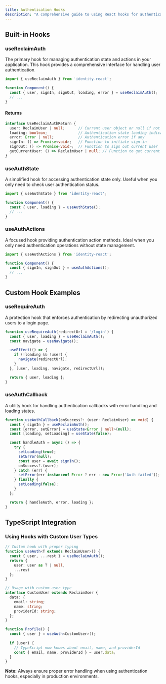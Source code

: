 ```yaml
---
title: Authentication Hooks
description: "A comprehensive guide to using React hooks for authentication in your application, including built-in hooks for state management, authentication actions, and examples of custom hooks for common authentication patterns."
---
```


## Built-in Hooks

### useReclaimAuth
The primary hook for managing authentication state and actions in your application. This hook provides a comprehensive interface for handling user authentication.

```typescript
import { useReclaimAuth } from 'identity-react';

function Component() {
  const { user, signIn, signOut, loading, error } = useReclaimAuth();
  // ...
}
```

#### Returns
```typescript
interface UseReclaimAuthReturn {
  user: ReclaimUser | null;      // Current user object or null if not authenticated
  loading: boolean;              // Authentication state loading indicator
  error: Error | null;           // Authentication error if any
  signIn: () => Promise<void>;   // Function to initiate sign-in
  signOut: () => Promise<void>;  // Function to sign out current user
  getCurrentUser: () => ReclaimUser | null; // Function to get current user synchronously
}
```

### useAuthState
A simplified hook for accessing authentication state only. Useful when you only need to check user authentication status.

```typescript
import { useAuthState } from 'identity-react';

function Component() {
  const { user, loading } = useAuthState();
  // ...
}
```

### useAuthActions
A focused hook providing authentication action methods. Ideal when you only need authentication operations without state management.

```typescript
import { useAuthActions } from 'identity-react';

function Component() {
  const { signIn, signOut } = useAuthActions();
  // ...
}
```

## Custom Hook Examples

### useRequireAuth
A protection hook that enforces authentication by redirecting unauthorized users to a login page.

```typescript
function useRequireAuth(redirectUrl = '/login') {
  const { user, loading } = useReclaimAuth();
  const navigate = useNavigate();

  useEffect(() => {
    if (!loading && !user) {
      navigate(redirectUrl);
    }
  }, [user, loading, navigate, redirectUrl]);

  return { user, loading };
}
```

### useAuthCallback
A utility hook for handling authentication callbacks with error handling and loading states.

```typescript
function useAuthCallback(onSuccess?: (user: ReclaimUser) => void) {
  const { signIn } = useReclaimAuth();
  const [error, setError] = useState<Error | null>(null);
  const [loading, setLoading] = useState(false);

  const handleAuth = async () => {
    try {
      setLoading(true);
      setError(null);
      const user = await signIn();
      onSuccess?.(user);
    } catch (err) {
      setError(err instanceof Error ? err : new Error('Auth failed'));
    } finally {
      setLoading(false);
    }
  };

  return { handleAuth, error, loading };
}
```

## TypeScript Integration

### Using Hooks with Custom User Types

```typescript
// Custom hook with proper typing
function useAuth<T extends ReclaimUser>() {
  const { user, ...rest } = useReclaimAuth();
  return {
    user: user as T | null,
    ...rest
  };
}

// Usage with custom user type
interface CustomUser extends ReclaimUser {
  data: {
    email: string;
    name: string;
    providerId: string;
  };
}

function Profile() {
  const { user } = useAuth<CustomUser>();
  
  if (user) {
    // TypeScript now knows about email, name, and providerId
    const { email, name, providerId } = user.data;
  }
}
```

**Note:** Always ensure proper error handling when using authentication hooks, especially in production environments.
